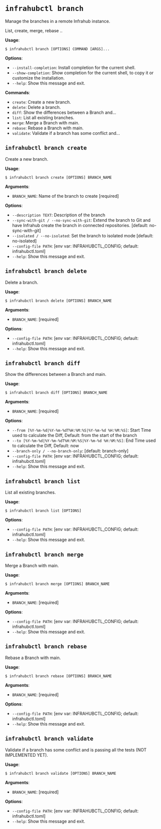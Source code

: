 # `infrahubctl branch`

Manage the branches in a remote Infrahub instance.

List, create, merge, rebase ..

**Usage**:

```console
$ infrahubctl branch [OPTIONS] COMMAND [ARGS]...
```

**Options**:

* `--install-completion`: Install completion for the current shell.
* `--show-completion`: Show completion for the current shell, to copy it or customize the installation.
* `--help`: Show this message and exit.

**Commands**:

* `create`: Create a new branch.
* `delete`: Delete a branch.
* `diff`: Show the differences between a Branch and...
* `list`: List all existing branches.
* `merge`: Merge a Branch with main.
* `rebase`: Rebase a Branch with main.
* `validate`: Validate if a branch has some conflict and...

## `infrahubctl branch create`

Create a new branch.

**Usage**:

```console
$ infrahubctl branch create [OPTIONS] BRANCH_NAME
```

**Arguments**:

* `BRANCH_NAME`: Name of the branch to create  [required]

**Options**:

* `--description TEXT`: Description of the branch
* `--sync-with-git / --no-sync-with-git`: Extend the branch to Git and have Infrahub create the branch in connected repositories.  [default: no-sync-with-git]
* `--isolated / --no-isolated`: Set the branch to isolated mode  [default: no-isolated]
* `--config-file PATH`: [env var: INFRAHUBCTL_CONFIG; default: infrahubctl.toml]
* `--help`: Show this message and exit.

## `infrahubctl branch delete`

Delete a branch.

**Usage**:

```console
$ infrahubctl branch delete [OPTIONS] BRANCH_NAME
```

**Arguments**:

* `BRANCH_NAME`: [required]

**Options**:

* `--config-file PATH`: [env var: INFRAHUBCTL_CONFIG; default: infrahubctl.toml]
* `--help`: Show this message and exit.

## `infrahubctl branch diff`

Show the differences between a Branch and main.

**Usage**:

```console
$ infrahubctl branch diff [OPTIONS] BRANCH_NAME
```

**Arguments**:

* `BRANCH_NAME`: [required]

**Options**:

* `--from [%Y-%m-%d|%Y-%m-%dT%H:%M:%S|%Y-%m-%d %H:%M:%S]`: Start Time used to calculate the Diff, Default: from the start of the branch
* `--to [%Y-%m-%d|%Y-%m-%dT%H:%M:%S|%Y-%m-%d %H:%M:%S]`: End Time used to calculate the Diff, Default: now
* `--branch-only / --no-branch-only`: [default: branch-only]
* `--config-file PATH`: [env var: INFRAHUBCTL_CONFIG; default: infrahubctl.toml]
* `--help`: Show this message and exit.

## `infrahubctl branch list`

List all existing branches.

**Usage**:

```console
$ infrahubctl branch list [OPTIONS]
```

**Options**:

* `--config-file PATH`: [env var: INFRAHUBCTL_CONFIG; default: infrahubctl.toml]
* `--help`: Show this message and exit.

## `infrahubctl branch merge`

Merge a Branch with main.

**Usage**:

```console
$ infrahubctl branch merge [OPTIONS] BRANCH_NAME
```

**Arguments**:

* `BRANCH_NAME`: [required]

**Options**:

* `--config-file PATH`: [env var: INFRAHUBCTL_CONFIG; default: infrahubctl.toml]
* `--help`: Show this message and exit.

## `infrahubctl branch rebase`

Rebase a Branch with main.

**Usage**:

```console
$ infrahubctl branch rebase [OPTIONS] BRANCH_NAME
```

**Arguments**:

* `BRANCH_NAME`: [required]

**Options**:

* `--config-file PATH`: [env var: INFRAHUBCTL_CONFIG; default: infrahubctl.toml]
* `--help`: Show this message and exit.

## `infrahubctl branch validate`

Validate if a branch has some conflict and is passing all the tests (NOT IMPLEMENTED YET).

**Usage**:

```console
$ infrahubctl branch validate [OPTIONS] BRANCH_NAME
```

**Arguments**:

* `BRANCH_NAME`: [required]

**Options**:

* `--config-file PATH`: [env var: INFRAHUBCTL_CONFIG; default: infrahubctl.toml]
* `--help`: Show this message and exit.
